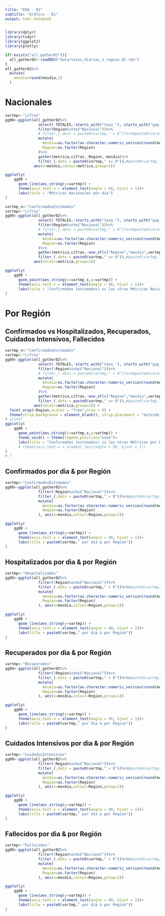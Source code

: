 ```yaml
---
title: "EDA - 02"
subtitle: "Gráfics - 01"
output: html_notebook
---
```


```r
library(dplyr)
library(tidyr)
library(ggplot2)
library(plotly)
```

```r
if(!exists("all_gather02")){
  all_gather02<-readRDS("data/tasas_diarias_x_region_02.rds")
}
all_gather02%>%
  mutate(
    mesdia=round(mesdia,2)
  )
```

# Nacionales

```r
vartmp<-"cifras"
gg00<-ggplot(all_gather02%>%
               select(-TOTALES,-starts_with("tasa_"),-starts_with("gap_"))%>%
               filter(Region%in%c("Nacional"))%>%
               # filter_(.dots = paste0(vartmp," > 0"))%>%#paste0(vartmp,"!=-99"))%>%
               mutate(
                 mesdia=as.factor(as.character.numeric_version(round(mesdia,2))),
                 Region=as.factor(Region)
               )%>%
               gather(metrica,cifras,-Region,-mesdia)%>%
               filter_(.dots = paste0(vartmp," >= 0")),#paste0(vartmp,"!=-99")), 
             aes(x=mesdia,colour=metrica,group=1))

ggplotly(
    gg00 +
      geom_line(aes_string(y=vartmp)) + 
      theme(axis.text.x = element_text(angle = 90, hjust = 1))+
      labs(title = "Métricas Nacionales por día")
)
```



```r
vartmp_x<-"ConfirmadosEstimados"
vartmp<-"cifras"
gg00<-ggplot(all_gather02%>%
               select(-TOTALES,-starts_with("tasa_"),-starts_with("gap_"))%>%
               filter(Region%in%c("Nacional"))%>%
               # filter_(.dots = paste0(vartmp," > 0"))%>%#paste0(vartmp,"!=-99"))%>%
               mutate(
                 mesdia=as.factor(as.character.numeric_version(round(mesdia,2))),
                 Region=as.factor(Region)
               )%>%
               gather(metrica,cifras,-one_of(c("Region","mesdia",vartmp_x)))%>%
               filter_(.dots = paste0(vartmp," >= 0")),#paste0(vartmp,"!=-99")), 
             aes(colour=metrica,group=1))

ggplotly(
    gg00 +
      geom_point(aes_string(x=vartmp_x,y=vartmp)) + 
      theme(axis.text.x = element_text(angle = 90, hjust = 1))+
      labs(title = "Confirmados (estimados) vs las otras Métricas Nacionales")
)
```

# Por Región {.tabset}

## Confirmados vs Hospitalizados, Recuperados, Cuidados Intensivos, Fallecidos
```r
vartmp_x<-"ConfirmadosEstimados"
vartmp<-"cifras"
gg00<-ggplot(all_gather02%>%
               select(-TOTALES,-starts_with("tasa_"),-starts_with("gap_"))%>%
               filter(!Region%in%c("Nacional"))%>%
               # filter_(.dots = paste0(vartmp," > 0"))%>%#paste0(vartmp,"!=-99"))%>%
               mutate(
                 mesdia=as.factor(as.character.numeric_version(round(mesdia,2))),
                 Region=as.factor(Region)
               )%>%
               gather(metrica,cifras,-one_of(c("Region","mesdia",vartmp_x)))%>%
               filter_(.dots = paste0(vartmp," >= 0")),#paste0(vartmp,"!=-99")), 
             aes(colour=metrica,group=1)) +
  facet_wrap(~Region,scales = "free",nrow = 4) +
  theme(strip.background = element_blank(), strip.placement = "outside")
# print(
ggplotly(
    gg00 +
      geom_point(aes_string(x=vartmp_x,y=vartmp)) + 
      theme_void() + theme(legend.position="none")+
      labs(title = "Confirmados (estimados) vs las otras Métricas por Región")
      # theme(axis.text.x = element_text(angle = 90, hjust = 1))
)
# )
```

## Confirmados por dìa & por Región 
```r
vartmp<-"ConfirmadosEstimados"
gg00<-ggplot(all_gather02%>%
               filter(!Region%in%c("Nacional"))%>%
               filter_(.dots = paste0(vartmp," > 0"))%>%#paste0(vartmp,"!=-99"))%>%
               mutate(
                 mesdia=as.factor(as.character.numeric_version(round(mesdia,2))),
                 Region=as.factor(Region)
               ), aes(x=mesdia,colour=Region,group=1))

ggplotly(
    gg00 +
      geom_line(aes_string(y=vartmp)) + 
      theme(axis.text.x = element_text(angle = 90, hjust = 1))+
      labs(title = paste0(vartmp," por día & por Región"))
)
```


## Hospitalizados por dìa & por Región 
```r
vartmp<-"Hospitalizados"
gg00<-ggplot(all_gather02%>%
               filter(!Region%in%c("Nacional"))%>%
               filter_(.dots = paste0(vartmp," > 0"))%>%#paste0(vartmp,"!=-99"))%>%
               mutate(
                 mesdia=as.factor(as.character.numeric_version(round(mesdia,2))),
                 Region=as.factor(Region)
               ), aes(x=mesdia,colour=Region,group=1))

ggplotly(
    gg00 +
      geom_line(aes_string(y=vartmp)) + 
      theme(axis.text.x = element_text(angle = 90, hjust = 1))+
      labs(title = paste0(vartmp," por día & por Región"))
)
```



## Recuperados por dìa & por Región
```r
vartmp<-"Recuperados"
gg00<-ggplot(all_gather02%>%
               filter(!Region%in%c("Nacional"))%>%
               filter_(.dots = paste0(vartmp," > 0"))%>%#paste0(vartmp,"!=-99"))%>%
               mutate(
                 mesdia=as.factor(as.character.numeric_version(round(mesdia,2))),
                 Region=as.factor(Region)
               ), aes(x=mesdia,colour=Region,group=1))

ggplotly(
    gg00 +
      geom_line(aes_string(y=vartmp)) + 
      theme(axis.text.x = element_text(angle = 90, hjust = 1))+
      labs(title = paste0(vartmp," por día & por Región"))
)
```


## Cuidados Intensivos por dìa & por Región
```r
vartmp<-"CuidadosIntensivos"
gg00<-ggplot(all_gather02%>%
               filter(!Region%in%c("Nacional"))%>%
               filter_(.dots = paste0(vartmp," > 0"))%>%#paste0(vartmp,"!=-99"))%>%
               mutate(
                 mesdia=as.factor(as.character.numeric_version(round(mesdia,2))),
                 Region=as.factor(Region)
               ), aes(x=mesdia,colour=Region,group=1))

ggplotly(
    gg00 +
      geom_line(aes_string(y=vartmp)) + 
      theme(axis.text.x = element_text(angle = 90, hjust = 1))+
      labs(title = paste0(vartmp," por día & por Región"))
)
```

## Fallecidos por dìa & por Región
```r
vartmp<-"Fallecidos"
gg00<-ggplot(all_gather02%>%
               filter(!Region%in%c("Nacional"))%>%
               filter_(.dots = paste0(vartmp," > 0"))%>%#paste0(vartmp,"!=-99"))%>%
               mutate(
                 mesdia=as.factor(as.character.numeric_version(round(mesdia,2))),
                 Region=as.factor(Region)
               ), aes(x=mesdia,colour=Region,group=1))

ggplotly(
    gg00 +
      geom_line(aes_string(y=vartmp)) + 
      theme(axis.text.x = element_text(angle = 90, hjust = 1))+
      labs(title = paste0(vartmp," por día & por Región"))
)
```
